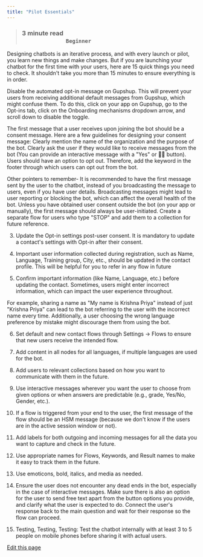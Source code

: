 ```yaml
---
title: "Pilot Essentials"
---
```


> ### **3 minute read                                                                                                                         `Beginner`**[​](#3-minute-read-------------------------------------------------------------beginner "Direct link to 3-minute-read-------------------------------------------------------------beginner")

Designing chatbots is an iterative process, and with every launch or pilot, you learn new things and make changes. But if you are launching your chatbot for the first time with your users, here are 15 quick things you need to check. It shouldn't take you more than 15 minutes to ensure everything is in order.

Disable the automated opt-in message on Gupshup. This will prevent your users from receiving additional default messages from Gupshup, which might confuse them. To do this, click on your app on Gupshup, go to the Opt-ins tab, click on the Onboarding mechanisms dropdown arrow, and scroll down to disable the toggle.

The first message that a user receives upon joining the bot should be a consent message. Here are a few guidelines for designing your consent message: Clearly mention the name of the organization and the purpose of the bot. Clearly ask the user if they would like to receive messages from the bot (You can provide an interactive message with a "Yes" or 👍🏼 button). Users should have an option to opt out. Therefore, add the keyword in the footer through which users can opt out from the bot.

Other pointers to remember- It is recommended to have the first message sent by the user to the chatbot, instead of you broadcasting the message to users, even if you have user details. Broadcasting messages might lead to user reporting or blocking the bot, which can affect the overall health of the bot. Unless you have obtained user consent outside the bot (on your app or manually), the first message should always be user-initiated. Create a separate flow for users who type "STOP" and add them to a collection for future reference.

3. Update the Opt-in settings post-user consent. It is mandatory to update a contact's settings with Opt-in after their consent.

4. Important user information collected during registration, such as Name, Language, Training group, City, etc., should be updated in the contact profile. This will be helpful for you to refer in any flow in future

5. Confirm important information (like Name, Language, etc.) before updating the contact. Sometimes, users might enter incorrect information, which can impact the user experience throughout.

For example, sharing a name as "My name is Krishna Priya" instead of just "Krishna Priya" can lead to the bot referring to the user with the incorrect name every time. Additionally, a user choosing the wrong language preference by mistake might discourage them from using the bot.

6. Set default and new contact flows through Settings → Flows to ensure that new users receive the intended flow.

7. Add content in all nodes for all languages, if multiple languages are used for the bot.

8. Add users to relevant collections based on how you want to communicate with them in the future.

9. Use interactive messages wherever you want the user to choose from given options or when answers are predictable (e.g., grade, Yes/No, Gender, etc.).

10. If a flow is triggered from your end to the user, the first message of the flow should be an HSM message (because we don't know if the users are in the active session window or not).

11. Add labels for both outgoing and incoming messages for all the data you want to capture and check in the future.

12. Use appropriate names for Flows, Keywords, and Result names to make it easy to track them in the future.

13. Use emoticons, bold, italics, and media as needed.

14. Ensure the user does not encounter any dead ends in the bot, especially in the case of interactive messages. Make sure there is also an option for the user to send free text apart from the button options you provide, and clarify what the user is expected to do. Connect the user's response back to the main question and wait for their response so the flow can proceed.

15. Testing, Testing, Testing: Test the chatbot internally with at least 3 to 5 people on mobile phones before sharing it with actual users.

[Edit this page](<https://github.com/glific/docs/tree/main/docs/3. Pilot Essentials.md>)
